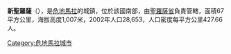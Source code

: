 '''新聖羅薩'''（{{lang-es|Nueva Santa Rosa}}），是[[危地馬拉|危地馬拉]]的城鎮，位於該國南部，由[[聖羅薩省|聖羅薩省]]負責管轄，面積67平方公里，海拔高度1,007米，2002年人口28,653，人口密度每平方公里427.66人。

{{coord|14|20|N|90|17|W|source:kolossus-itwiki|display=title}}

{{Guatemala-geo-stub}}
[[Category:危地馬拉城市|Category:危地馬拉城市]]